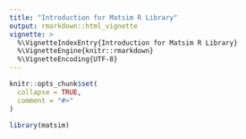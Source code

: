 ```yaml
---
title: "Introduction for Matsim R Library"
output: rmarkdown::html_vignette
vignette: >
  %\VignetteIndexEntry{Introduction for Matsim R Library}
  %\VignetteEngine{knitr::rmarkdown}
  %\VignetteEncoding{UTF-8}
---
```


```r
knitr::opts_chunk$set(
  collapse = TRUE,
  comment = "#>"
)
```

```r
library(matsim)
```
